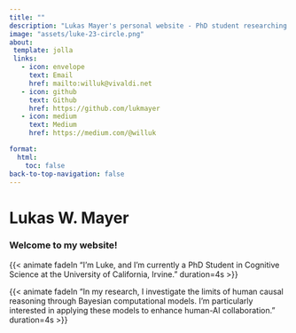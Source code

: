 ```yaml
---
title: ""
description: "Lukas Mayer's personal website - PhD student researching Computational Cognitive Science and Human-AI collaboration. Also posts about Data Science/statistics, software development, tech tips, and more."
image: "assets/luke-23-circle.png"
about:
 template: jolla
 links:
   - icon: envelope
     text: Email
     href: mailto:willuk@vivaldi.net
   - icon: github
     text: Github
     href: https://github.com/lukmayer
   - icon: medium
     text: Medium
     href: https://medium.com/@willuk

format: 
  html:
    toc: false
back-to-top-navigation: false
---
```



<style>


/* Flexbox layout for .about-entity */
.about-entity {
  display: flex;
  align-items: center; /* Vertically align image and text */
  flex-wrap: wrap; /* Allow wrapping for small screens */
  justify-content: flex-start; /* Ensure image and text are aligned to the left */
  overflow: hidden; /* Prevent overflow if the content exceeds container size */
}


/* Responsive behavior for narrow screens */
@media screen and (max-width: 600px) {
  .about-entity {
    flex-direction: column; /* Stack the image and text vertically */
    align-items: center; /* Center the content */
  }

  .about-entity img {
    width: 100%; /* Scale image to the width of the container */
    max-width: 150px; /* Prevent the image from growing too large */
    height: auto; /* Maintain the aspect ratio */
    object-fit: contain; /* Ensure the entire image is visible inside the container */
    margin-right: 0; /* Remove right margin when stacked */
    margin-bottom: 15px; /* Add space below the image */
  }
}


/* Add some container-specific styling to prevent cropping */
.about-entity img {
  max-width: 100%; /* Ensure image fits within the container */
  object-fit: contain; /* Maintain image aspect ratio and prevent cropping */
}

.about-entity.fade-in {
  opacity: 1; /* Fully visible when the fade-in is applied */
}



/* CSS for fade-in effect */
.fade-in {
  opacity: 0;
  transition: opacity 2s ease-in;
}

.content.quarto-banner-title-block {
  display: flex;
  flex-direction: column; /* Stack elements vertically */
}



</style>


<script>

  window.addEventListener("load", function() {
    var aboutEntity = document.querySelector(".about-entity");
    aboutEntity.classList.add("fade-in");
  });


</script>




# Lukas W. Mayer



### Welcome to my website!

{{< animate fadeIn "I'm Luke, and I'm currently a PhD Student in Cognitive Science at the University of California, Irvine." duration=4s >}}

{{< animate fadeIn "In my research, I investigate the limits of human causal reasoning through Bayesian computational models. I'm particularly interested in applying these models to enhance human-AI collaboration." duration=4s >}}





